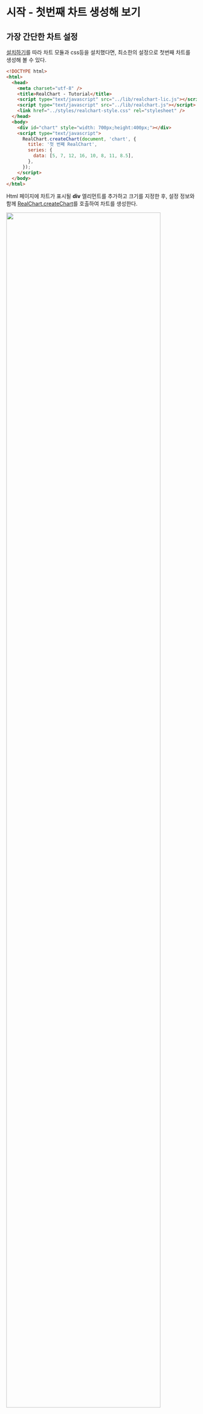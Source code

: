 # 시작 - 첫번째 차트 생성해 보기

## 가장 간단한 차트 설정

[설치하기](install)를 따라 차트 모듈과 css등을 설치했다면, 최소한의 설정으로 첫번째 차트를 생성해 볼 수 있다.

```html
<!DOCTYPE html>
<html>
  <head>
    <meta charset="utf-8" />
    <title>RealChart - Tutorial</title>
    <script type="text/javascript" src="../lib/realchart-lic.js"></script>
    <script type="text/javascript" src="../lib/realchart.js"></script>
    <link href="../styles/realchart-style.css" rel="stylesheet" />
  </head>
  <body>
    <div id="chart" style="width: 700px;height:400px;"></div>
    <script type="text/javascript">
      RealChart.createChart(document, 'chart', {
        title: '첫 번째 RealChart',
        series: {
          data: [5, 7, 12, 16, 10, 8, 11, 8.5],
        },
      });
    </script>
  </body>
</html>
```

Html 페이지에 차트가 표시될 **div** 엘리먼트를 추가하고 크기를 지정한 후,
설정 정보와 함께 [RealChart.createChart](/docs/api/globals/createChart)를 호출하여 차트를 생성한다.

<img src="/images/tutorial/tutorial-01.png" width="90%" />

### See Also

- [API 개요](/docs)

